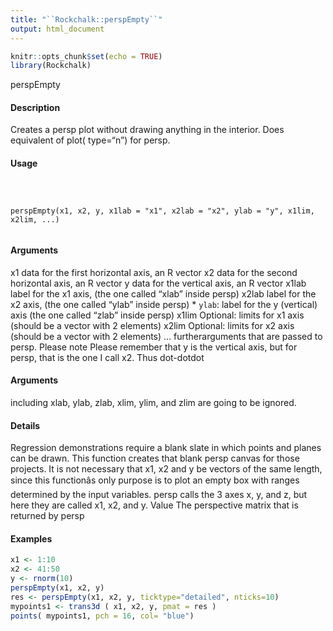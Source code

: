```yaml
---
title: "``Rockchalk::perspEmpty``"
output: html_document
---
```


```r
knitr::opts_chunk$set(echo = TRUE)
library(Rockchalk)
``` 


 perspEmpty

#### Description

Creates a persp plot without drawing anything in the interior. Does equivalent of plot( type="n")
for persp.

#### Usage
<pre><code>


perspEmpty(x1, x2, y, x1lab = "x1", x2lab = "x2", ylab = "y", x1lim,
x2lim, ...)

</code></pre>
#### Arguments

x1 data for the first horizontal axis, an R vector
x2 data for the second horizontal axis, an R vector
y data for the vertical axis, an R vector
x1lab label for the x1 axis, (the one called "xlab" inside persp)
x2lab label for the x2 axis, (the one called "ylab" inside persp)
* ``ylab``:   label for the y (vertical) axis (the one called "zlab" inside persp)
x1lim Optional: limits for x1 axis (should be a vector with 2 elements)
x2lim Optional: limits for x2 axis (should be a vector with 2 elements)
... furtherarguments
 that are passed to persp. Please note Please remember that
y is the vertical axis, but for persp, that is the one I call x2. Thus dot-dotdot

</code></pre>
#### Arguments
 including xlab, ylab, zlab, xlim, ylim, and zlim are going to be
ignored.

#### Details

Regression demonstrations require a blank slate in which points and planes can be drawn. This
function creates that blank persp canvas for those projects. It is not necessary that x1, x2 and y be
vectors of the same length, since this functionâs only purpose is to plot an empty box with ranges
determined by the input variables. persp calls the 3 axes x, y, and z, but here they are called x1, x2,
and y.
Value
The perspective matrix that is returned by persp


#### Examples
```r
x1 <- 1:10
x2 <- 41:50
y <- rnorm(10)
perspEmpty(x1, x2, y)
res <- perspEmpty(x1, x2, y, ticktype="detailed", nticks=10)
mypoints1 <- trans3d ( x1, x2, y, pmat = res )
points( mypoints1, pch = 16, col= "blue")
```
